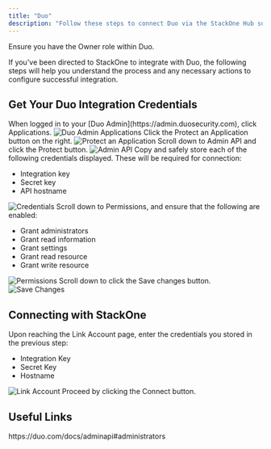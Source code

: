 ```yaml
---
title: "Duo"
description: "Follow these steps to connect Duo via the StackOne Hub successfully."
---
```



<Warning>
  Ensure you have the Owner role within Duo.
</Warning>

If you've been directed to StackOne to integrate with Duo, the following steps will help you understand the process and any necessary actions to configure successful integration.

## Get Your Duo Integration Credentials

<Steps>
  <Step title="Log in to Duo Admin">
    When logged in to your [Duo Admin](https://admin.duosecurity.com), click Applications.
    <Frame>
      <img className='rounded-md' style={{ margin: '0 auto', border: '1px solid #efefef' }} alt="Duo Admin Applications" src="/images/duo/image1.png" />
    </Frame>
  </Step>

  <Step title="Protect an Application">
    Click the Protect an Application button on the right.
    <Frame>
      <img className='rounded-md' style={{ margin: '0 auto', border: '1px solid #efefef' }} alt="Protect an Application" src="/images/duo/image2.png" />
    </Frame>
  </Step>

  <Step title="Select Admin API">
    Scroll down to Admin API and click the Protect button.
    <Frame>
      <img className='rounded-md' style={{ margin: '0 auto', border: '1px solid #efefef' }} alt="Admin API" src="/images/duo/image3.png" />
    </Frame>
  </Step>

  <Step title="Copy Credentials">
    Copy and safely store each of the following credentials displayed. These will be required for connection:
    <ul>
      <li>Integration key</li>
      <li>Secret key</li>
      <li>API hostname</li>
    </ul>
    <Frame>
      <img className='rounded-md' style={{ margin: '0 auto', border: '1px solid #efefef' }} alt="Credentials" src="/images/duo/image4.png" />
    </Frame>
  </Step>

  <Step title="Set Permissions">
    Scroll down to Permissions, and ensure that the following are enabled:
    <ul>
      <li>Grant administrators</li>
      <li>Grant read information</li>
      <li>Grant settings</li>
      <li>Grant read resource</li>
      <li>Grant write resource</li>
    </ul>
    <Frame>
      <img className='rounded-md' style={{ margin: '0 auto', border: '1px solid #efefef' }} alt="Permissions" src="/images/duo/image5.png" />
    </Frame>
  </Step>

  <Step title="Save Changes">
    Scroll down to click the Save changes button.
    <Frame>
      <img className='rounded-md' style={{ margin: '0 auto', border: '1px solid #efefef' }} alt="Save Changes" src="/images/duo/image6.png" />
    </Frame>
  </Step>
</Steps>

## Connecting with StackOne

<Steps>
  <Step title="Enter Credentials">
    Upon reaching the Link Account page, enter the credentials you stored in the previous step:
    <ul>
      <li>Integration Key</li>
      <li>Secret Key</li>
      <li>Hostname</li>
    </ul>
    <Frame>
      <img className='rounded-md' style={{ margin: '0 auto', border: '1px solid #efefef' }} alt="Link Account" src="/images/duo/image7.png" />
    </Frame>
  </Step>

  <Step title="Connect">
    Proceed by clicking the Connect button.
  </Step>
</Steps>

<IntegrationFooter />

## Useful Links
<Card title="API Reference" icon="link" href="https://duo.com/docs/adminapi#administrators">
    https://duo.com/docs/adminapi#administrators
</Card>
